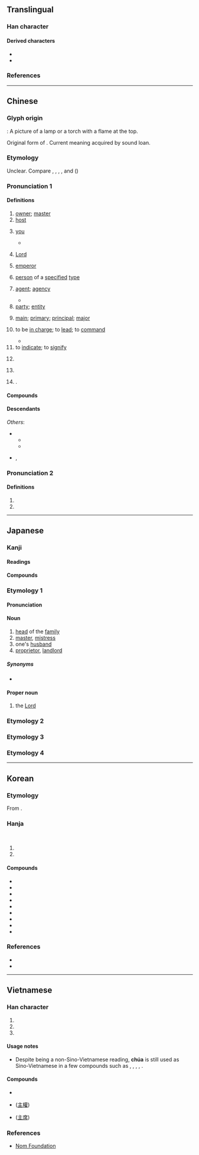 {{also|王|玉|生|丰}}
{{character info}}
==Translingual==
{{stroke order|type=bw}}
{{stroke order|type=jbw}}
{{stroke order|type=animate}}

===Han character===
{{Han char|rn=3|rad=丶|as=04|sn=5|four=00104|canj=YG|ids=⿱丶王,⿱亠土}}

====Derived characters====
* {{l|mul|[[住]], [[𠰍]], [[𡊲]], [[妵]], [[往]], [[拄]], [[注]], [[㹥]], [[迬]], [[柱]], [[炷]], [[𤖸]], [[砫]], [[紸]], [[蛀]], [[註]], [[䝬]], [[跓]], [[軴]], [[鉒]]([[𰽯]]), [[䪒]], [[飳]], [[駐]]([[驻]]), [[黈]], [[𪐴]], [[殶]]}}
* {{l|mul|[[𠣕]], [[𦭦]], [[宔]], [[疰]], [[罜]], [[䇠]], [[麈]], [[𮏼]], [[𮢔]], [[𮢉]]}}

===References===
{{Han ref|kx=0080.200|dkj=00100|dj=0163.010|hdz=10044.030|uh=4E3B}}

----

==Chinese==
{{zh-forms|alt=丶,宔}}

===Glyph origin===
{{Han etym}}
{{liushu|p}}: A picture of a lamp or a torch with a flame at the top.

Original form of {{zh-l|*炷}}. Current meaning acquired by sound loan.

===Etymology===
Unclear. Compare {{cog|bo|ཇོ་བོ||elder brother, nobleman, lord}}, {{cog|bo|ཇོ་མོ||mistress, lady, goddess}}, {{cog|bo|ཐུ།||chief}}, {{cog|mkh-mnc-pro|*(d)ndooʔ||to teach, to instruct; headman}}, and {{cog|th|โจก||t=leader, chief}} ({{zh-ref|Schuessler, 2007}})

===Pronunciation 1===
{{zh-pron
|m=zhǔ,er=y
|m-s=zu3
|dg=җў2
|c=zyu2
|c-t=zi2
|g=jy3
|h=pfs=chú;gd=zu3
|j=zu2
|mb=cṳ̌
|md=ciō/cṳ̄
|mn=ml,jj,tw:chú/zz:chí
|mn-t=zu2
|w=2tsr
|x=jy3
|mc=y
|oc=y
|cat=n,a,pn,v,pron
}}

====Definitions====
{{zh-hanzi}}

# [[owner]]; [[master]]
# [[host]]
# {{lb|zh|archaic|honorific}} [[you]] {{gloss|honorific second-person pronoun addressing a "senior official" [{{zh-m|*大夫}}] or his spouse}}
#* {{zh-x|季 ^康-子 問 于 ^共{gōng}-父{fǔ} ^文-伯 之 母 曰：「主 亦 有 以 語{yù} ^肥 也。」對-曰：「吾 能 老 而已，何以 語{yù} 子。」康-子 曰：「雖然，^肥 愿 有 聞 于 主。」|Ji Kangzi (Fei) consulted the mother of Gongfu Wenbo: "Would '''you, madame''', have something to instruct me?" "I am only good at growing old. What else can I tell you?" came her reply. "Nevertheless, I, Fei, do want to hear something from '''you'''," said Kangzi.|ref=Guoyu}}
# {{lb|zh|Christianity|Islam}} [[Lord]]
# [[emperor]]
# {{lb|zh|colloquial|pejorative}} [[person]] of a [[specified]] [[type]]
# [[agent]]; [[agency]]
#: {{zh-x|主動|active}}
#: {{zh-x|主體|subject (one who possesses agency)}}
#* {{zh-x|夫{fú} 民，神 之 主 也。|The people are the '''agent''' of divine spirits.|ref=Zuozhuan}}
# [[party]]; [[entity]]
#: {{zh-x|事主|party (in a dispute, especially the one bringing forth the dispute)}}
# [[main]]; [[primary]]; [[principal]]; [[major]]
#: {{zh-x|主要|main}}
#: {{zh-x|主演|'''leading''' actor}}
#: {{zh-x|主修|'''major''' curriculum}}
# to be [[in charge]]; to [[lead]]; to [[command]]
#: {{zh-x|主事|to be in charge}}
#* {{zh-x|太尉 ^絳-侯 ^勃 不得 入 軍-中 主 兵。|{{w|Zhou Bo|Grand Marshal Bo}} the Marquis of Jiang was unable to join with the armies and '''lead''' the action.|ref=Shiji}}
# to [[indicate]]; to [[signify]]
# {{lb|zh|grammar}} {{zh-short|主語}}
# {{lb|zh|historical}} {{zh-short|公主}}
# {{surname|zh|nodot=1}}.

====Compounds====
{{zh-der|世主|主板|主辦|主筆|主幣|主編|主場|主持|主持人|主廚|主詞|主次|主從|主單位|主刀|主歌|主導|主調|主動|主動脈|主隊|主犯|主峰|主婦|主幹|主攻|主顧|主觀|主觀能動性|主觀唯心主義|主觀主義|主管|主婚|主機|主祭|主家|主見|主講|主將|主焦點|主角|主力|主流|主權|主兒|主人|主任|主題|主體|主席|主要|主頁|主義|主意|主音|主語|主張|主掌|主上|主事|主位|主使|主依|主修|主傅|主僕|主公|主刑|主名|主唱|主器|主因|主坐|主委|主嫌|主子|主客|主宰|主審|主帥|主座|主戰|主控|主播|主政|主教|主文|主日|主旨|主星|主根|主格|主母|主治|主法|主演|主父|主盟|主監|主稿|主簿|主線|主罰|主翁|主考|主脈|主腦|主腰|主臣|主菜|主計|主試|主謀|主議|主軸|主辯|主靜|主食|主麻|事主|人主|作主|借主|做主|債主|先主|內主|公主|原主|名主|君主|售主|喪主|嗣主|國主|團主|地主|天主|太主|夫主|失主|奧主|女主|宗主|家主|宿主|寄主|寨主|局主|屋主|幼主|店主|府主|座主|庵主|廟主|廢主|後主|得主|戶主|房主|故主|教主|施主|明主|昏主|易主|星主|木主|本主|東主|板主|業主|樁主|民主|火主|無主|爵主|牧主|物主|田主|盟主|真主|神主|祭主|窩主|縣主|翁主|聖主|背主|自主|船主|苦主|莊主|行主|觀主|誼主|謀主|財主|貨主|貴主|買主|賓主|賣主|車主|郎主|郡主|閣主|院主|隊主|雄主|雇主|霸主|領主|頭主|題主|顧主|飼主|點主|齋主|教權主義|禁慾主義|浪漫主義|主佛}}

====Descendants====
{{CJKV||しゅ|주|chủ}}
''Others'':
* {{desc|tai-pro|*ɕɤwꟲ|t=master|bor=1}}
** {{desc|lo|ເຈົ້າ|t=lord, master, owner}}
** {{desc|th|เจ้า|t=lord, master, owner}}
* {{desc|vi|bor=1|-}} {{vi-l|chúa|主|retired father of a king}}, {{vi-l|Chúa|主|Lord}}

===Pronunciation 2===
{{zh-pron
|m=zhù
|c=
|h=pfs=
|md=
|mn=
|w=
|mc=
|oc=
|cat=cls
}}

====Definitions====
{{zh-hanzi}}

# {{zh-classifier|[[event]]s}}
# {{zh-alt-form|注|to [[pour]] into}}

----

==Japanese==

===Kanji===
{{ja-kanji|grade=3|rs=丶04}}

====Readings====
{{ja-readings
|goon=す
|kanon=しゅ
|kun=あるじ-, おも-, ぬし-
}}

====Compounds====
{{col4|ja
|{{ja-r|主%格|しゅ%かく}}
|{{ja-r|主%観|しゅ%かん}}
|{{ja-r|主%義|しゅ%ぎ}}
|{{ja-r|主%権|しゅ%けん}}
|{{ja-r|主%権 在%民|しゅ%けん ざい%みん}}
|{{ja-r|主%語|しゅ%ご}}
|{{ja-r|主%宰|しゅ%さい}}
|{{ja-r|主%従|しゅ%じゅう}}, {{ja-r|主%従|しゅう%じゅう}}
|{{ja-r|主%食|しゅ%しょく}}
|{{ja-r|主%体|しゅ%たい}}
|{{ja-r|主%犯|しゅ%はん}}
|{{ja-r|主%要|しゅ%よう}}
|sort=0
}}

===Etymology 1===
{{ja-kanjitab|しゅ|yomi=o}}

====Pronunciation====
{{ja-pron|しゅ}}

====Noun====
{{ja-noun|しゅ}}

# [[head]] of the [[family]]
# [[master]], [[mistress]]
# one's [[husband]]
# [[proprietor]], [[landlord]]

=====Synonyms=====
* {{ja-r|主%人|しゅ%じん}}

====Proper noun====
{{ja-pos|proper|しゅ}}

# the [[Lord]]
#: {{ja-usex|'''主'''の兄%弟ヤコブ|'''^しゅ''' の きょう%だい ^ヤコブ|James, brother of the '''Lord'''}}

{{topics|ja|God|sort=しゅ}}

===Etymology 2===
{{ja-kanjitab|ぬし|yomi=k}}
{{ja-see|ぬし}}

===Etymology 3===
{{ja-kanjitab|おも|yomi=k}}
{{ja-see|おも}}

===Etymology 4===
{{ja-kanjitab|あるじ|yomi=k}}
{{ja-see|あるじ}}

----

==Korean==

===Etymology===
From {{der|ko|ltc|-}} {{ltc-l|主|id=1}}. {{hanja-hunmong|쥬〮|cyu|人類#중01A}}

===Hanja===
{{ko-hanja-search}}
{{ko-hanja|임금|주}}<br>
{{ko-hanja|주인|주}}

# {{hanja form of|주|[[king]]}}
# {{hanja form of|주|[[master]]; [[host]]; [[main]]}}

====Compounds====
{{der-top3|Compounds}}
* {{ko-l|주요|主要}}
* {{ko-l|주인|[[master]], [[host]]|主人}}
* {{ko-l|주권|[[sovereignty]]|主權}}
* {{ko-l|주객|host and guest|主客}}
* {{ko-l|주부|[[housewife]]|主婦}}
* {{ko-l|주범|main [[culprit]]|主犯}}
* {{ko-l|주인공|[[protagonist]]|主人公}}
* {{ko-l|민주주의|[[democracy]]|民主主義}}
* {{ko-l|공산주의|[[communism]]|共産主義}}
{{der-bottom}}

===References===
* {{Hanja ref|nav=11557}}
* {{R:hanjadoc|38}}

----

==Vietnamese==

===Han character===
{{vi-readings|hanviet=chủ, chúa|nom=chúa, chủ|rs=丶04}}

# {{han tu form of|chủ|[[owner]]}}
# {{Nom form of|chúa|retired father of a king}}
# {{Nom form of|Chúa|[[God]]; [[Christ]]; [[Lord]]}}

====Usage notes====
* Despite being a non-Sino-Vietnamese reading, '''chúa''' is still used as Sino-Vietnamese in a few compounds such as {{m|vi|Chúa nhật}}, {{m|vi|công chúa}}, {{m|vi|quận chúa}}, {{m|vi|lãnh chúa}}, {{m|vi|Thiên Chúa}}.

====Compounds====
* {{vi-l|Chủ nhật|主日}}
* {{l|vi|chủ quyền}} ([[主權]])
* {{l|vi|chủ tịch}} ([[主席]])

===References===
* [http://nomfoundation.org/common/nom_details.php?codepoint=4e3b Nom Foundation]